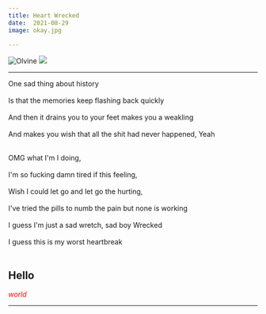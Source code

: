 ```yaml
---
title: Heart Wrecked
date:  2021-08-29
image: okay.jpg
 
---
```

![Olvine](./mic.jpg)
<img src = "./olvine.jpg"></img>
<hr></hr>

One sad thing about history <br></br>
Is that the memories keep flashing back quickly <br></br>
And then it drains you to your feet makes you a weakling <br></br>
And makes you wish that all the shit had never happened, Yeah <br></br>

OMG what I'm I doing, <br></br>
I'm so fucking damn tired if this feeling, <br></br>
Wish I could let go and let go the hurting, <br></br>
I've tried the pills to numb the pain but none is working <br></br>
I guess I'm just a sad wretch, sad boy Wrecked <br></br>
I guess this is my worst heartbreak <br></br>

<h2>Hello</h2>

<i style = "color:red">world</i>

<hr></hr>


